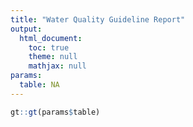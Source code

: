```yaml
---
title: "Water Quality Guideline Report"
output:
  html_document:
    toc: true
    theme: null
    mathjax: null
params:
  table: NA
---
```


```r
gt::gt(params$table)
```

<!-- A plot of `params$n` random points. -->

<!-- ```{r} -->
<!-- plot(rnorm(params$n), rnorm(params$n)) -->
<!-- ``` -->
